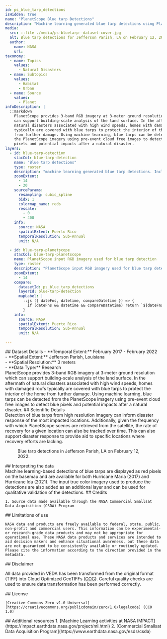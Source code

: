 ```yaml
---
id: ps_blue_tarp_detections
isHidden: true
name: "PlanetScope Blue tarp Detections"
description: "Machine learning generated blue tarp detections using PlanetScope 3-band RGB imagery"
media:
  src: ::file ./media/ps-bluetarp--dataset-cover.jpg
  alt: Blue tarp detections for Jefferson Parish, LA on February 12, 2022
  author:
    name: NASA
    url:
taxonomy:
  - name: Topics
    values:
      - Natural Disasters
  - name: Subtopics
    values:
      - Habitat
      - Urban
  - name: Source
    values:
      - Planet
infoDescription: |
  ::markdown
    PlanetScope provides 3-band RGB imagery at 3-meter ground resolution which
    can support building-scale analysis of the land surface. In the aftermath of
    natural disasters associated with high wind speeds, homes with damaged roofs
    typically are covered with blue tarps to protect the interior of the home
    from further damage. Using machine learning, blue tarps can be detected from
    the PlanetScope imagery using pre-event cloud free images to detect blue
    pixels and potential impacts after a natural disaster.
layers:
  - id: blue-tarp-detection
    stacCol: blue-tarp-detection
    name: "Blue tarp detections"
    type: raster
    description: "machine learning generated blue tarp detections. Includes copyrighted material of Planet. All rights reserved."
    zoomExtent:
      - 14
      - 20
    sourceParams:
      resampling: cubic_spline
      bidx: 1
      colormap_name: reds
      rescale:
        - 0
        - 400
    info:
      source: NASA
      spatialExtent: Puerto Rico
      temporalResolution: Sub-Annual 
      unit: N/A

  - id: blue-tarp-planetscope
    stacCol: blue-tarp-planetscope
    name: PlanetScope input RGB imagery used for blue tarp detection
    type: raster
    description: "PlanetScope input RGB imagery used for blue tarp detection. Includes copyrighted material of Planet. All rights reserved."
    zoomExtent:
      - 14
    compare:
      datasetId: ps_blue_tarp_detections
      layerId: blue-tarp-detection
      mapLabel: |
        ::js ({ dateFns, datetime, compareDatetime }) => {
          if (dateFns && datetime && compareDatetime) return `${dateFns.format(datetime, 'LLL yyyy')} VS ${dateFns.format(compareDatetime, 'LLL yyyy')}`;
        }
    info:
      source: NASA
      spatialExtent: Puerto Rico
      temporalResolution: Sub-Annual 
      unit: N/A

---
```



<Block>
  <Prose>   
    ## Dataset Details
    - **Temporal Extent:** February 2017 - February 2022<br />
    - **Spatial Extent:** Jefferson Parish, Louisiana<br />
    - **Spatial Resolution:** 3 meters<br />
    - **Data Type:** Research<br />
  </Prose>
</Block>


<Block>
  <Prose>
    PlanetScope provides 3-band RGB imagery at 3-meter ground resolution which
    can support building-scale analysis of the land surface. In the aftermath of
    natural disasters associated with high wind speeds, homes with damaged roofs
    typically are covered with blue tarps to protect the interior of the home
    from further damage. Using machine learning, blue tarps can be detected from
    the PlanetScope imagery using pre-event cloud free images to detect blue
    pixels and potential impacts after a natural disaster.
  </Prose>
</Block>

<Block>
  <Prose>
    ## Scientific Details<br /> 
    Detection of blue tarps from high resolution imagery
    can inform disaster response of the most impacted locations. Additionally,
    given the frequency with which PlanetScope scenes are retrieved from the
    satellite, the rate of recovery for a given location can also be tracked
    over time. This can also support disaster response to provide aid to
    specific locations where recovery efforts are lacking.
  </Prose>
</Block>

<Block type="full">
  <Figure>
    <Map
      datasetId="ps_blue_tarp_detections"
      layerId="blue-tarp-planetscope"
      zoom={17}
      dateTime="2022-02-12"
      compareDateTime="2022-02-12"
      center={[-90.0613, 29.914]}
    />
    <Caption attrAuthor="NASA" attrUrl="https://nasa.gov/">
      Blue tarp detections in Jefferson Parish, LA on February 12, 2022.
    </Caption>
  </Figure>
  <Prose>
    ## Interpreting the data<br />
    Machine learning-based detections of blue tarps are
    displayed as red pixels on the basemap and are available for both Hurricane
    Maria (2017) and Hurricane Ida (2021). The input true color imagery used to
    produce the detections are also added as an additional layer and can be used
    for qualitative validation of the detections.
  </Prose>
</Block>


<Block>
  <Prose>
    ## Credits

    1. Source data made available through the NASA Commercial Smallsat Data Acquisition (CSDA) Program
   </Prose>
</Block>

<Block>
  <Prose>
    ## Limitations of use

    NASA data and products are freely available to federal, state, public, non-profit and commercial users. This information can be experimental- or research-grade data products and may not be appropriate for operational use. These NASA data products and services are intended to aid decision makers and enhance situational awareness, but these data are not guaranteed to be consistently available or routinely updated. Please cite the information according to the direction provided in the metadata.
  </Prose>
</Block>


<Block>
  <Prose>
  ## Disclaimer

  All data provided in VEDA has been transformed from the original format (TIFF) into Cloud Optimized GeoTIFFs ([COG](https://www.cogeo.org)). Careful quality checks are used to ensure data transformation has been performed correctly.  
  </Prose>
</Block>


<Block>
  <Prose>
    ## License

    [Creative Commons Zero v1.0 Universal](https://creativecommons.org/publicdomain/zero/1.0/legalcode) (CC0 1.0)
  </Prose>
</Block>



<Block>
  <Prose>
    ## Additional resources 
    1. [Machine Learning activities at NASA IMPACT](https://impact.earthdata.nasa.gov/project/ml.html) 
    2. [Commercial Smallsat Data Acquisition Program](https://www.earthdata.nasa.gov/esds/csda)
  </Prose>
</Block>
